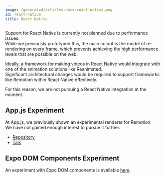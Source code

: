```yaml
---
image: /generated/articles-docs-react-native.png
id: react-native
title: React Native
---
```


Support for React Native is currently not planned due to performance issues.  
While we previously prototyped this, the main culprit is the model of re-rendering on every frame, which prevents achieving the high performance levels that are possible on the web.

Ideally, a framework for making videos in React Native would integrate with one of the animation solutions like Reanimated.  
Significant architectural changes would be required to support frameworks like Remotion within React Native effectively.

For this reason, we are not pursuing a React Native integration at the moment.

## App.js Experiment

At App.js, we previously shown an experimental renderer for Remotion.  
We have not gained enough interest to pursue it further.

- [Repository](https://github.com/remotion-dev/react-native-demo)
- [Talk](https://www.youtube.com/watch?v=ElpX4lMXZt0&t=4s&pp=ygUTYXBwLmpzIGpvbm55IGJ1cmdlcg%3D%3D)

## Expo DOM Components Experiment

An experiment with Expo DOM components is available [here](https://github.com/EvanBacon/expo-dom-components-canary-example/pull/4).
